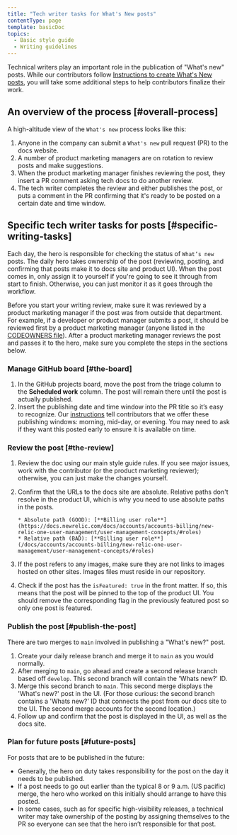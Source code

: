 ```yaml
---
title: "Tech writer tasks for What's New posts"
contentType: page
template: basicDoc
topics:
  - Basic style guide
  - Writing guidelines
---
```


Technical writers play an important role in the publication of "What's new" posts. While our contributors follow [Instructions to create What's New posts](src/content/docs/style-guide/writing-docs/article-templates/whats-new-template.mdx), you will take some additional steps to help contributors finalize their work.

## An overview of the process [#overall-process]

A high-altitude view of the `What's new` process looks like this:

1. Anyone in the company can submit a `What's new` pull request (PR) to the docs website.
2. A number of product marketing managers are on rotation to review posts and make suggestions.
3. When the product marketing manager finishes reviewing the post, they insert a PR comment asking tech docs to do another review.
4. The tech writer completes the review and either publishes the post, or puts a comment in the PR confirming that it's ready to be posted on a certain date and time window.

## Specific tech writer tasks for posts [#specific-writing-tasks]

Each day, the hero is responsible for checking the status of `What’s new` posts. The daily hero takes ownership of the post (reviewing, posting, and confirming that posts make it to docs site and product UI). When the post comes in, only assign it to yourself if you're going to see it through from start to finish. Otherwise, you can just monitor it as it goes through the workflow.

Before you start your writing review, make sure it was reviewed by a product marketing manager if the post was from outside that department. For example, if a developer or product manager submits a post, it should be reviewed first by a product marketing manager (anyone listed in the [CODEOWNERS file](.github/CODEOWNERS)). After a product marketing manager reviews the post and passes it to the hero, make sure you complete the steps in the sections below.

### Manage GitHub board [#the-board]

1. In the GitHub projects board, move the post from the triage column to the **Scheduled work** column. The post will remain there until the post is actually published.
2. Insert the publishing date and time window into the PR title so it’s easy to recognize. Our [instructions](src/content/docs/style-guide/writing-docs/article-templates/whats-new-template.mdx) tell contributors that we offer these publishing windows: morning, mid-day, or evening. You may need to ask if they want this posted early to ensure it is available on time.

### Review the post [#the-review]

1. Review the doc using our main style guide rules. If you see major issues, work with the contributor (or the product marketing reviewer); otherwise, you can just make the changes yourself.

2. Confirm that the URLs to the docs site are absolute. Relative paths don't resolve in the product UI, which is why you need to use absolute paths in the posts.

   ```
   * Absolute path (GOOD): [**Billing user role**](https://docs.newrelic.com/docs/accounts/accounts-billing/new-relic-one-user-management/user-management-concepts/#roles)
   * Relative path (BAD): [**Billing user role**](/docs/accounts/accounts-billing/new-relic-one-user-management/user-management-concepts/#roles)
   ```

3. If the post refers to any images, make sure they are not links to images hosted on other sites. Images files must reside in our repository.

4. Check if the post has the `isFeatured: true` in the front matter. If so, this means that the post will be pinned to the top of the product UI. You should remove the corresponding flag in the previously featured post so only one post is featured.

### Publish the post [#publish-the-post]

There are two merges to `main` involved in publishing a "What's new?" post. 

1. Create your daily release branch and merge it to `main` as you would normally.
2. After merging to `main`, go ahead and create a second release branch based off `develop`. This second branch will contain the 'Whats new?' ID.
3. Merge this second branch to `main`. This second merge displays the 'What's new?' post in the UI. (For those curious: the second branch contains a 'Whats new?' ID that connects the post from our docs site to the UI. The second merge accounts for the second location.)   
4. Follow up and confirm that the post is displayed in the UI, as well as the docs site.

### Plan for future posts [#future-posts]

For posts that are to be published in the future:

* Generally, the hero on duty takes responsibility for the post on the day it needs to be published.
* If a post needs to go out earlier than the typical 8 or 9 a.m. (US pacific) merge, the hero who worked on this initially should arrange to have this posted.
* In some cases, such as for specific high-visibility releases, a technical writer may take ownership of the posting by assigning themselves to the PR so everyone can see that the hero isn’t responsible for that post.
